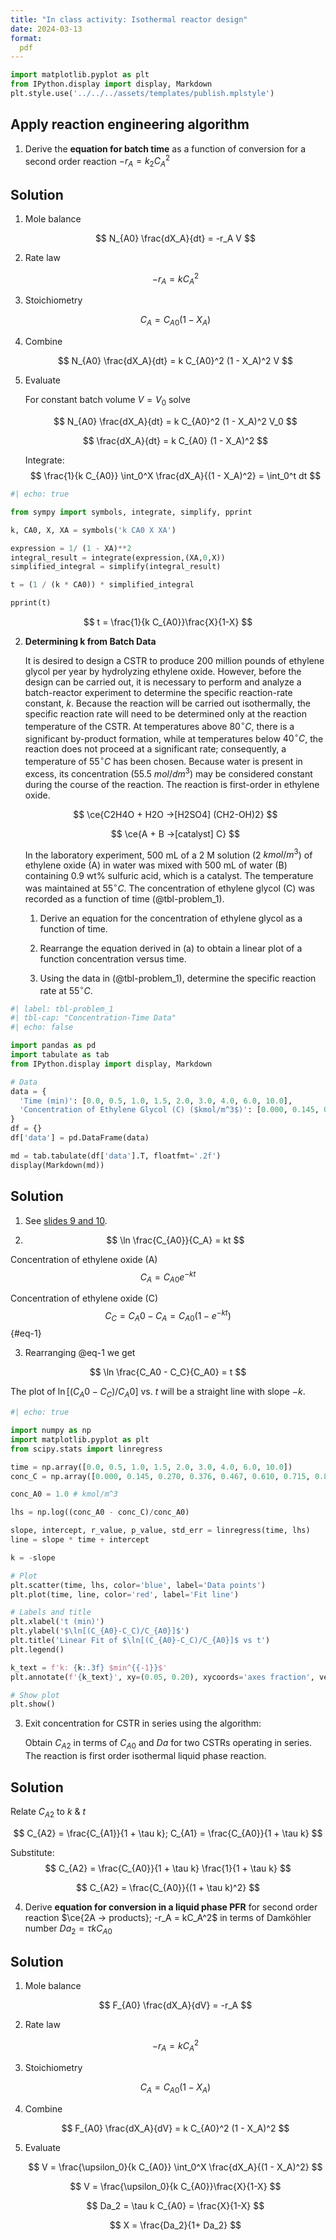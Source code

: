 ```yaml
---
title: "In class activity: Isothermal reactor design"
date: 2024-03-13
format:
  pdf
---
```


```python
import matplotlib.pyplot as plt
from IPython.display import display, Markdown
plt.style.use('../../../assets/templates/publish.mplstyle')
```


## Apply reaction engineering algorithm

1. Derive the **equation for batch time** as a function of conversion for a
   second order reaction $-r_A = k_2C_A^2$

:::{.callout-tip collapse="true"}
## Solution

1. Mole balance

   $$
   N_{A0} \frac{dX_A}{dt} = -r_A V
   $$

2. Rate law

   $$
   -r_A = kC_A^2
   $$


3. Stoichiometry

   $$
   C_A = C_{A0}(1-X_A)
   $$

4. Combine

   $$
   N_{A0} \frac{dX_A}{dt} = k C_{A0}^2 (1 - X_A)^2 V
   $$

5. Evaluate

   For constant batch volume $V = V_0$ solve

   $$
   N_{A0} \frac{dX_A}{dt} = k C_{A0}^2 (1 - X_A)^2 V_0
   $$

   $$
   \frac{dX_A}{dt} = k C_{A0} (1 - X_A)^2 
   $$

   Integrate:
   $$
   \frac{1}{k C_{A0}} \int_0^X \frac{dX_A}{(1 - X_A)^2} = \int_0^t dt
   $$

```python
#| echo: true

from sympy import symbols, integrate, simplify, pprint

k, CA0, X, XA = symbols('k CA0 X XA')

expression = 1/ (1 - XA)**2 
integral_result = integrate(expression,(XA,0,X))
simplified_integral = simplify(integral_result)

t = (1 / (k * CA0)) * simplified_integral

pprint(t)
```

$$
t = \frac{1}{k C_{A0}}\frac{X}{1-X}
$$

:::

2. **Determining k from Batch Data**

   It is desired to design a CSTR to produce 200 million pounds of ethylene
   glycol per year by hydrolyzing ethylene oxide. However, before the design
   can be carried out, it is necessary to perform and analyze a batch-reactor
   experiment to determine the specific reaction-rate constant, $k$. Because
   the reaction will be carried out isothermally, the specific reaction rate
   will need to be determined only at the reaction temperature of the CSTR. At
   temperatures above $80^\circ C$, there is a significant by-product
   formation, while at temperatures below $40^\circ C$, the reaction does not
   proceed at a significant rate; consequently, a temperature of $55^\circ C$
   has been chosen. Because water is present in excess, its concentration (55.5
   $mol/dm^3$) may be considered constant during the course of the reaction.
   The reaction is first-order in ethylene oxide.

   $$
    \ce{C2H4O + H2O ->[H2SO4] (CH2-OH)2}
   $$

   $$
    \ce{A  + B ->[catalyst] C}
   $$

   In the laboratory experiment, 500 mL of a 2 M solution (2 $kmol/m^3$) of
   ethylene oxide (A) in water was mixed with 500 mL of water (B) containing
   0.9 wt% sulfuric acid, which is a catalyst. The temperature was maintained
   at $55^\circ C$. The concentration of ethylene glycol (C) was recorded as a
   function of time (@tbl-problem_1).

   #. Derive an equation for the concentration of ethylene glycol as a function
   of time.

   #. Rearrange the equation derived in (a) to obtain a linear plot of a
   function concentration versus time.

   #. Using the data in (@tbl-problem_1), determine the specific reaction rate at
   $55^\circ C$.

```python
#| label: tbl-problem_1
#| tbl-cap: "Concentration-Time Data"
#| echo: false

import pandas as pd
import tabulate as tab
from IPython.display import display, Markdown

# Data
data = {
  'Time (min)': [0.0, 0.5, 1.0, 1.5, 2.0, 3.0, 4.0, 6.0, 10.0],
  'Concentration of Ethylene Glycol (C) ($kmol/m^3$)': [0.000, 0.145, 0.270, 0.376, 0.467, 0.610, 0.715, 0.848, 0.957]
}
df = {}
df['data'] = pd.DataFrame(data)

md = tab.tabulate(df['data'].T, floatfmt='.2f')
display(Markdown(md))
```


:::{.callout-tip collapse="true"}
## Solution

1. See [slides 9 and 10](https://cre.smilelab.dev/content/slides/04-isothermal-reactor-design/#/batch-reactor). 

2. 
$$
\ln \frac{C_{A0}}{C_A} = kt
$$

Concentration of ethylene oxide (A)
$$
C_A = C_{A0} e^{-kt}
$$

Concentration of ethylene oxide (C)
$$
C_C = C_A0 - C_A = C_{A0}(1 - e^{-kt})
$${#eq-1}


3.  Rearranging @eq-1 we get

$$
\ln \frac{C_A0 - C_C}{C_A0} = t
$$

The plot of $\ln [(C_A0 - C_C)/C_A0]$ vs. $t$ will be a straight line with slope $-k$. 

```python
#| echo: true

import numpy as np
import matplotlib.pyplot as plt
from scipy.stats import linregress

time = np.array([0.0, 0.5, 1.0, 1.5, 2.0, 3.0, 4.0, 6.0, 10.0])
conc_C = np.array([0.000, 0.145, 0.270, 0.376, 0.467, 0.610, 0.715, 0.848, 0.957])

conc_A0 = 1.0 # kmol/m^3 

lhs = np.log((conc_A0 - conc_C)/conc_A0)

slope, intercept, r_value, p_value, std_err = linregress(time, lhs)
line = slope * time + intercept

k = -slope

# Plot 
plt.scatter(time, lhs, color='blue', label='Data points')
plt.plot(time, line, color='red', label='Fit line')

# Labels and title
plt.xlabel('t (min)')
plt.ylabel('$\ln[(C_{A0}-C_C)/C_{A0}]$')
plt.title('Linear Fit of $\ln[(C_{A0}-C_C)/C_{A0}]$ vs t')
plt.legend()

k_text = f'k: {k:.3f} $min^{{-1}}$'
plt.annotate(f'{k_text}', xy=(0.05, 0.20), xycoords='axes fraction', verticalalignment='top')

# Show plot
plt.show()

```

:::

3. Exit concentration for CSTR in series using the algorithm: 

   Obtain $C_{A2}$ in terms of $C_{A0}$ and $Da$ for two
   CSTRs operating in series. The reaction is first order isothermal liquid
   phase reaction.  

:::{.callout-tip collapse="true"}
## Solution

Relate $C_{A2}$ to $k$ & $t$

$$
C_{A2} = \frac{C_{A1}}{1 + \tau k}; 
C_{A1} = \frac{C_{A0}}{1 + \tau k} 
$$

Substitute:
$$
C_{A2} = \frac{C_{A0}}{1 + \tau k} 
         \frac{1}{1 + \tau k} 
$$

$$
C_{A2} = \frac{C_{A0}}{(1 + \tau k)^2} 
$$


:::


4. Derive **equation for conversion in a liquid phase PFR** for second order
   reaction $\ce{2A -> products}; -r_A = kC_A^2$ in terms of Damköhler number
   $Da_2 = \tau k C_{A0}$ 

:::{.callout-tip collapse="true"}
## Solution

1. Mole balance

   $$
   F_{A0} \frac{dX_A}{dV} = -r_A 
   $$

2. Rate law

   $$
   -r_A = kC_A^2
   $$


3. Stoichiometry

   $$
   C_A = C_{A0}(1-X_A)
   $$

4. Combine

   $$
   F_{A0} \frac{dX_A}{dV} = k C_{A0}^2 (1 - X_A)^2 
   $$

5. Evaluate

   $$
   V = \frac{\upsilon_0}{k C_{A0}} \int_0^X \frac{dX_A}{(1 - X_A)^2} 
   $$

   $$
   V = \frac{\upsilon_0}{k C_{A0}}\frac{X}{1-X}
   $$

   $$
   Da_2 = \tau k C_{A0} = \frac{X}{1-X} 
   $$

   $$
   X = \frac{Da_2}{1+ Da_2} 
   $$

:::


